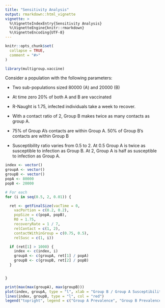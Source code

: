 ```yaml
---
title: "Sensitivity Analysis"
output: rmarkdown::html_vignette
vignette: >
  %\VignetteIndexEntry{Sensitivity Analysis}
  %\VignetteEngine{knitr::rmarkdown}
  %\VignetteEncoding{UTF-8}
---
```


```r
knitr::opts_chunk$set(
  collapse = TRUE,
  comment = "#>"
)
```

```r
library(multigroup.vaccine)
```

Consider a population with the following parameters:

-   Two sub-populations sized 80000 (A) and 20000 (B)

-   At time zero 20% of both A and B are vaccinated

-   R-Naught is 1.75, infected individuals take a week to recover.

-   With a contact ratio of 2, Group B makes twice as many contacts as group A.

-   75% of Group A's contacts are within Group A. 50% of Group B's contacts are within Group B

-   Susceptibility ratio varies from 0.5 to 2. At 0.5 Group A is twice as susceptible to infection as Group B. At 2, Group A is half as susceptible to infection as Group A.

```r
index <- vector()
groupA <- vector()
groupB <- vector()
popA <- 80000
popB <- 20000

# For each
for (i in seq(0.5, 2, 0.01)) {

  ret <- getFinalSize(vacTime = 0,
    vacPortion = c(0.2, 0.2),
    popSize = c(popA, popB),
    R0 = 1.75,
    recoveryRate = 1 / 7,
    relContact = c(1, 2),
    contactWithinGroup = c(0.75, 0.5),
    relSusc = c(1, i))

  if (ret[1] > 1000) {
    index <- c(index, i)
    groupA <- c(groupA, ret[1] / popA)
    groupB <- c(groupB, ret[2] / popB)
  }


}

print(max(max(groupA), max(groupB)))
plot(index, groupA, type = "l", xlab = "Group B / Group A Susceptibility Ratio", ylab = "Infection Prevalence", ylim = c(0, max(max(groupA), max(groupB))))
lines(index, groupB, type = "l", col = "red")
legend("topright", legend = c("Group A Prevalence", "Group B Prevalence"), col = c("black", "red"), lty = 1)
```
